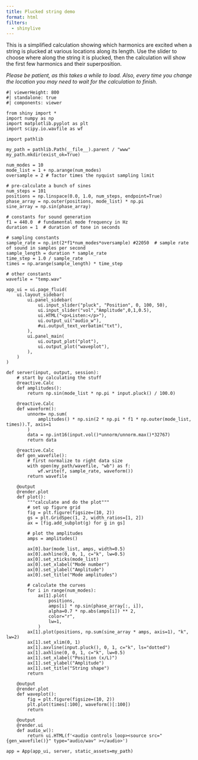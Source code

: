 ```yaml
---
title: Plucked string demo
format: html
filters:
  - shinylive
---
```


<!-- With quarto v.1.4.333 this fails to compile because of upstream library issues -->

This is a simplified calculation showing which harmonics are excited when a string is plucked at various locations along its length.  Use the slider to choose where along the string it is plucked, then the calculation will show the first few harmonics and their superposition.

*Please be patient, as this takes a while to load.  Also, every time you change the location you may need to wait for the calculation to finish.*

```shinylive-python
#| viewerHeight: 800
#| standalone: true
#| components: viewer

from shiny import *
import numpy as np
import matplotlib.pyplot as plt
import scipy.io.wavfile as wf

import pathlib

my_path = pathlib.Path(__file__).parent / "www"
my_path.mkdir(exist_ok=True)

num_modes = 10
mode_list = 1 + np.arange(num_modes)
oversample = 2 # factor times the nyquist sampling limit

# pre-calculate a bunch of sines
num_steps = 101
positions = np.linspace(0.0, 1.0, num_steps, endpoint=True)
phase_array = np.outer(positions, mode_list) * np.pi
sine_array = np.sin(phase_array)

# constants for sound generation
f1 = 440.0  # fundamental mode frequency in Hz
duration = 1  # duration of tone in seconds

# sampling constants
sample_rate = np.int(2*f1*num_modes*oversample) #22050  # sample rate of sound in samples per second
sample_length = duration * sample_rate
time_step = 1.0 / sample_rate
times = np.arange(sample_length) * time_step

# other constants
wavefile = "temp.wav"

app_ui = ui.page_fluid(
    ui.layout_sidebar(
        ui.panel_sidebar(
            ui.input_slider("pluck", "Position", 0, 100, 50),
            ui.input_slider("vol","Amplitude",0,1,0.5),
            ui.HTML("<p>Listen:</p>"),
            ui.output_ui("audio_w"),
            #ui.output_text_verbatim("txt"),
        ),
        ui.panel_main(
            ui.output_plot("plot"),
            ui.output_plot("waveplot"),
        ),
    )
)

def server(input, output, session):
    # start by calculating the stuff
    @reactive.Calc
    def amplitudes():
        return np.sin(mode_list * np.pi * input.pluck() / 100.0)

    @reactive.Calc
    def waveform():
        unnorm= np.sum(
            amplitudes() * np.sin(2 * np.pi * f1 * np.outer(mode_list, times)).T, axis=1
        )
        data = np.int16(input.vol()*unnorm/unnorm.max()*32767)
        return data

    @reactive.Calc
    def gen_wavefile():
        # first normalize to right data size
        with open(my_path/wavefile, "wb") as f:
            wf.write(f, sample_rate, waveform())
        return wavefile

    @output
    @render.plot
    def plot():
        """calculate and do the plot"""
        # set up figure grid
        fig = plt.figure(figsize=(10, 2))
        gs = plt.GridSpec(1, 2, width_ratios=[1, 2])
        ax = [fig.add_subplot(g) for g in gs]

        # plot the amplitudes
        amps = amplitudes()

        ax[0].bar(mode_list, amps, width=0.5)
        ax[0].axhline(0, 0, 1, c="k", lw=0.5)
        ax[0].set_xticks(mode_list)
        ax[0].set_xlabel("Mode number")
        ax[0].set_ylabel("Amplitude")
        ax[0].set_title("Mode amplitudes")

        # calculate the curves
        for i in range(num_modes):
            ax[1].plot(
                positions,
                amps[i] * np.sin(phase_array[:, i]),
                alpha=0.7 * np.abs(amps[i]) ** 2,
                color="r",
                lw=1,
            )
        ax[1].plot(positions, np.sum(sine_array * amps, axis=1), "k", lw=2)
        ax[1].set_xlim(0, 1)
        ax[1].axvline(input.pluck(), 0, 1, c="k", ls="dotted")
        ax[1].axhline(0, 0, 1, c="k", lw=0.5)
        ax[1].set_xlabel("Position (x/L)")
        ax[1].set_ylabel("Amplitude")
        ax[1].set_title("String shape")
        return

    @output
    @render.plot
    def waveplot():
        fig = plt.figure(figsize=(10, 2))
        plt.plot(times[:100], waveform()[:100])
        return

    @output
    @render.ui
    def audio_w():
        return ui.HTML(f'<audio controls loop><source src="{gen_wavefile()}" type="audio/wav" ></audio>')
        
app = App(app_ui, server, static_assets=my_path)

```
